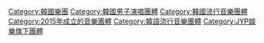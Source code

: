 {{Cat main|DAY6}}
[[Category:韓國樂團|Category:韓國樂團]]
[[Category:韓國男子演唱團體|Category:韓國男子演唱團體]]
[[Category:韓國流行音樂團體|Category:韓國流行音樂團體]]
[[Category:2015年成立的音樂團體|Category:2015年成立的音樂團體]]
[[Category:韓語流行音樂團體|Category:韓語流行音樂團體]]
[[Category:JYP娛樂旗下團體|Category:JYP娛樂旗下團體]]